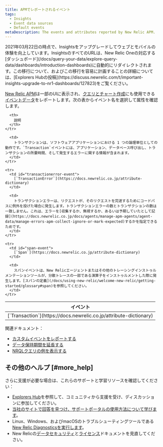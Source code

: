 ```yaml
---
title: APMでレポートされるイベント
tags:
  - Insights
  - Event data sources
  - Default events
metaDescription: The events and attributes reported by New Relic APM.
---
```


<Callout variant="important">
  2021年03月22日の時点で、Insightsをアップグレードしてウェブとモバイルの体験を向上しています。InsightsのすべてのURLは、New Relic Oneの対応する[ダッシュボード](/docs/query-your-data/explore-query-data/dashboards/introduction-dashboards)に自動的にリダイレクトされます。この移行について、およびこの移行を容易に計画することの詳細については、[Explorers Hubの投稿](https://discuss.newrelic.com/t/important-insights-upgrade-to-nr1-dashboards/127823)をご覧ください。
</Callout>

[New Relic APM](/docs/apm/new-relic-apm/getting-started)は一部のUIに表示され、[クエリとチャート作成](/docs/using-new-relic/data/understand-data/query-new-relic-data)にも使用できる[イベントデータ](https://docs.newrelic.co.jp/docs/using-new-relic/data/understand-data/new-relic-data-types)をレポートします。次の表からイベント名を選択して属性を確認します。

<table>
  <thead>
    <tr>
      <th style={{ width: "250px" }}>
        イベント
      </th>

      <th>
        説明
      </th>
    </tr>
  </thead>

  <tbody>
    <tr>
      <td id="transaction-event">
        [`Transaction`](https://docs.newrelic.co.jp/attribute-dictionary)
      </td>

      <td>
        トランザクションは、ソフトウェアアプリケーションにおける 1 つの論理単位としての動作です。`Transaction`イベントには、アプリケーション、データベース呼び出し、トランザクションの所要時間、そして発生するエラーに関する情報が含まれます。
      </td>
    </tr>

    <tr>
      <td id="transactionerror-event">
        [`TransactionError`](https://docs.newrelic.co.jp/attribute-dictionary)
      </td>

      <td>
        トランザクションエラーは、リクエストが、そのリクエストを完遂するためにコードパスに例外を投げた場合に発生します。トランザクションエラーの数とトランザクションの数は一致しません。これは、エラーを[収集するか、無視するか、あるいは予期していたとして記録](https://docs.newrelic.co.jp/docs/agents/manage-apm-agents/agent-data/manage-errors-apm-collect-ignore-or-mark-expected)するかを指定できるためです。
      </td>
    </tr>

    <tr>
      <td id="span-event">
        [`Span`](https://docs.newrelic.co.jp/attribute-dictionary)
      </td>

      <td>
        スパンイベントは、New Relicエージェントまたはその他のトレーシングインストゥルメンテーションツールが、分散トレースの一部である演算子をインストゥルメントした際に発生します。[スパンの定義](/docs/using-new-relic/welcome-new-relic/getting-started/glossary#span)を参照してください。
      </td>
    </tr>
  </tbody>
</table>

関連ドキュメント：

* [カスタムイベントをレポートする](/docs/insights/insights-data-sources/custom-data/report-custom-event-data)
* [データ保持期間を延長する](/docs/insights/use-insights-ui/manage-account-data/extend-event-data-retention)
* [NRQLクエリの例を表示する](/docs/query-data/nrql-new-relic-query-language/nrql-query-tutorials)

## その他のヘルプ [#more_help]

さらに支援が必要な場合は、これらのサポートと学習リソースを確認してください：

* [Explorers Hub](https://discuss.newrelic.com/)を参照して、コミュニティから支援を受け、ディスカッションに参加してください。
* [当社のサイトで回答を見つけ、サポートポータルの使用方法について学びます](/docs/using-new-relic/welcome-new-relic/get-started/find-help-use-support-portal)。
* Linux、Windows、およびmacOSのトラブルシューティングツールである[New Relic Diagnosticsを実行します](/docs/using-new-relic/cross-product-functions/troubleshooting/new-relic-diagnostics)。
* New Relicの[データセキュリティ](/docs/security)と[ライセンス](/docs/licenses)ドキュメントを見直してください。
